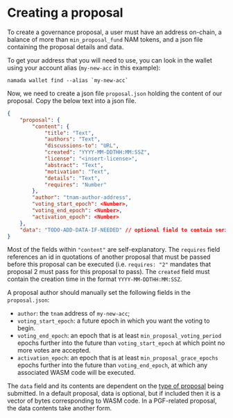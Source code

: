 
# Creating a proposal

To create a governance proposal, a user must have an address on-chain, a balance of more than `min_proposal_fund` NAM tokens, and a json file containing the proposal details and data.

To get your address that you will need to use, you can look in the wallet using your account alias (`my-new-acc` in this example):

```shell copy
namada wallet find --alias `my-new-acc`
```

Now, we need to create a json file `proposal.json` holding the content of our proposal. Copy the below text into a json file.

```json
{
    "proposal": {
        "content": {
            "title": "Text",
            "authors": "Text",
            "discussions-to": "URL",
            "created": "YYYY-MM-DDTHH:MM:SSZ",
            "license": "<insert-license>",
            "abstract": "Text",
            "motivation": "Text",
            "details": "Text",
            "requires": "Number"
        },
        "author": "tnam-author-address",
        "voting_start_epoch": <Number>,
        "voting_end_epoch": <Number>,
        "activation_epoch": <Number>
    },
    "data": "TODO-ADD-DATA-IF-NEEDED" // optional field to contain serialized wasm code
}
```

Most of the fields within `"content"` are self-explanatory.
The `requires` field references an id in quotations of another proposal that must be passed before this proposal can be executed (i.e. `requires: "2"` mandates that proposal 2 must pass for this proposal to pass).
The `created` field must contain the creation time in the format `YYYY-MM-DDTHH:MM:SSZ`.


A proposal author should manually set the following fields in the `proposal.json`:

- `author`: the `tnam` address of `my-new-acc`;
- `voting_start_epoch`: a future epoch in which you want the voting to begin.
- `voting_end_epoch`: an epoch that is at least `min_proposal_voting_period` epochs further into the future than `voting_start_epoch` at which point no more votes are accepted.
- `activation_epoch`: an epoch that is at least `min_proposal_grace_epochs` epochs further into the future than `voting_end_epoch`, at which any associated WASM code will be executed.

The `data` field and its contents are dependent on the [type of proposal](./proposal-types.mdx) being submitted.
In a default proposal, data is optional, but if included then it is a vector of bytes corresponding to WASM code.
In a PGF-related proposal, the data contents take another form.
